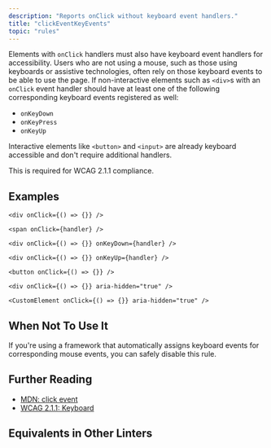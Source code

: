 ```yaml
---
description: "Reports onClick without keyboard event handlers."
title: "clickEventKeyEvents"
topic: "rules"
---
```



<RuleSummary plugin="jsx" rule="clickEventKeyEvents" />

Elements with `onClick` handlers must also have keyboard event handlers for accessibility.
Users who are not using a mouse, such as those using keyboards or assistive technologies, often rely on those keyboard events to be able to use the page.
If non-interactive elements such as `<div>`s with an `onClick` event handler should have at least one of the following corresponding keyboard events registered as well:

- `onKeyDown`
- `onKeyPress`
- `onKeyUp`

Interactive elements like `<button>` and `<input>` are already keyboard accessible and don't require additional handlers.

This is required for WCAG 2.1.1 compliance.

## Examples

<Tabs>
<TabItem label="❌ Incorrect">

```tsx
<div onClick={() => {}} />
```

```tsx
<span onClick={handler} />
```

</TabItem>
<TabItem label="✅ Correct">

```tsx
<div onClick={() => {}} onKeyDown={handler} />
```

```tsx
<div onClick={() => {}} onKeyUp={handler} />
```

```tsx
<button onClick={() => {}} />
```

```tsx
<div onClick={() => {}} aria-hidden="true" />
```

```tsx
<CustomElement onClick={() => {}} aria-hidden="true" />
```

</TabItem>
</Tabs>

## When Not To Use It

If you're using a framework that automatically assigns keyboard events for corresponding mouse events, you can safely disable this rule.

## Further Reading

- [MDN: click event](https://developer.mozilla.org/en-US/docs/Web/API/Element/click_event)
- [WCAG 2.1.1: Keyboard](https://www.w3.org/WAI/WCAG21/Understanding/keyboard)

## Equivalents in Other Linters

<RuleEquivalents pluginId="jsx" ruleId="clickEventKeyEvents" />
